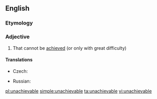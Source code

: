 ==English==

===Etymology===
{{prefix|un|unachievable}}

===Adjective===
{{en-adj}}

# That cannot be [[achieved]] (or only with great difficulty)

====Translations====
{{trans-top|that cannot be achieved}}
* Czech: {{t-|cs|nedosažitelný|m}}
{{trans-mid}}
* Russian: {{t|ru|недостижимый|tr=nedostižímyj|sc=Cyrl}}
{{trans-bottom}}

[[pl:unachievable]]
[[simple:unachievable]]
[[ta:unachievable]]
[[vi:unachievable]]